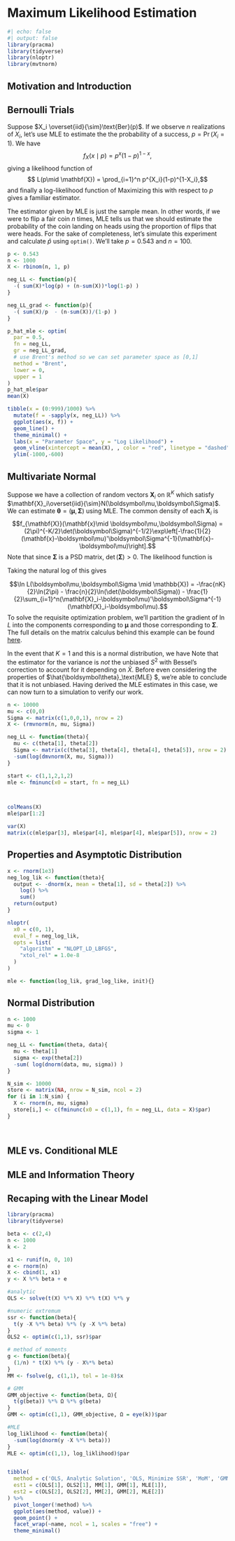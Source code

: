 \DeclareMathOperator{\plim}{plim}
\DeclareMathOperator{\argmin}{argmin}
\DeclareMathOperator{\argmax}{argmax}
\newcommand{\var}[1]{\text{Var}\left(#1\right)}
\newcommand{\avar}[1]{\text{Avar}\left(#1\right)}
\newcommand{\E}[1]{\text{E}\left[#1\right]}
\newcommand{\cov}[1]{\text{Cov}\left(#1\right)}
\newcommand{\mse}[1]{\text{MSE}\left(#1\right)}
\newcommand{\se}[1]{\text{se}\left(#1\right)}
\newcommand{\limfunc}{lim} 
\newcommand{\X}{\mathbf{X}}
\newcommand{\Xm}{\mathbb{X}}
\newcommand{\EER}{\bar{\thet}_\text{EE}}
\newcommand{\NLS}{\hat{\bet}_\text{NLLS}}
\newcommand{\z}{\mathbf{z}}
\newcommand{\rr}{\mathbf{r}}
\newcommand{\C}{\mathbf{C}}
\newcommand{\Pe}{\mathbf{P}}
\newcommand{\y}{\mathbf{y}}
\newcommand{\Y}{\mathbf{Y}}
\newcommand{\uu}{\mathbf{u}}
\newcommand{\e}{\mathbf{e}}
\newcommand{\D}{\mathbf{D}}
\newcommand{\x}{\mathbf{x}}
\newcommand{\xm}{\mathbb{x}}
\newcommand{\Zm}{\mathbb{Z}}
\newcommand{\Wm}{\mathbb{W}}
\newcommand{\Hm}{\mathbb{H}}
\newcommand{\W}{\mathbf{W}}
\newcommand{\Z}{\mathbf{Z}}
\newcommand{\Hess}{\mathbf{H}(\mathbf{\Z\mid\thet})}
\newcommand{\Score}{\mathbf{S}(\mathbf{\Z\mid\thet})}
\newcommand{\A}{\mathbf{A}}
\newcommand{\h}{\mathbf{h}}
\newcommand{\Q}{\mathbf{Q}}
\newcommand{\F}{\mathbf{F}}
\newcommand{\G}{\mathbf{G}}
\newcommand{\I}{\mathbf{I}}
\renewcommand{\D}{\mathbf{D}}
\renewcommand{\C}{\mathbf{C}}
\newcommand{\zer}{\mathbf{0}}
\newcommand{\OLS}{\hat{\boldsymbol\beta}_\text{OLS} }
\newcommand{\OLSOV}{\hat{\boldsymbol\beta}_\text{OLS,OV} }
\newcommand{\OLSME}{\hat{\boldsymbol\beta}_\text{OLS,ME} }
\newcommand{\EE}{\hat{\boldsymbol\theta}_\text{EX} }
\newcommand{\ME}{\hat{\boldsymbol\theta}_\text{M} }
\newcommand{\MDE}{\hat{\boldsymbol\theta}_\text{MDE} }
\newcommand{\MLE}{\hat{\boldsymbol\theta}_\text{MLE} }
\newcommand{\IV}{\hat{\boldsymbol\beta}_\text{IV} }
\newcommand{\TSLS}{\hat{\boldsymbol\beta}_\text{2SLS} }
\newcommand{\thet}{\boldsymbol{\theta}}
\newcommand{\et}{\boldsymbol{\eta}}
\newcommand{\R}{\mathbb{R}}
\newcommand{\Sig}{\boldsymbol{\Sigma}}
\newcommand{\ep}{\boldsymbol{\varepsilon}}
\newcommand{\Omeg}{\boldsymbol{\Omega}}
\newcommand{\Thet}{\boldsymbol{\Theta}}
\newcommand{\bet}{\boldsymbol{\beta}}
\newcommand{\rk}{rank}
\newcommand{\tsum}{\sum}
\newcommand{\tr}{tr}
\newcommand{\norm}[1]{\left\lVert#1\right\rVert}
\newcommand{\abs}[1]{\left\lvert#1\right\rvert}
\newcommand{\ms}{\overset{ms}{\to}}
\newcommand{\pto}{\overset{p}{\to}}
\newcommand{\iid}{\overset{iid}{\sim}}
\newcommand{\dto}{\overset{d}{\to}}
\newcommand{\asim}{\overset{a}{\sim}}


# Maximum Likelihood Estimation


```r
#| echo: false
#| output: false
library(pracma)
library(tidyverse)
library(nloptr)
library(mvtnorm)
```

## Motivation and Introduction

:::{#exm-}
## Bernoulli Trials
Suppose $X_i \iid \text{Ber}(p)$. If we observe $n$ realizations of $X_i$, let's use MLE to estimate the the probability of a success, $p=\Pr(X_i = 1)$. We have 
$$ f_X(x\mid p) = p^x(1-p)^{1-x},$$ giving a likelihood function of
$$ L(p\mid \X) = \prod_{i=1}^n p^{X_i}(1-p)^{1-X_i},$$ and finally a log-likelihood function of 
\begin{align*}
\ln L(p\mid \X) & = \ln\left[\prod_{i=1}^n p^{X_i}(1-p)^{1-X_i}\right]\\
& = \sum_{i=1}^n \left[\ln\left[p^{X_i}\right] + \ln\left[(1-p)^{1-X_i}\right]\right]\\
& = \sum_{i=1}^n \left[X_i \ln(p)+(1-X_i) \ln(1-p)\right]\\
& = \sum_{i=1}^n X_i \ln(p)+\left(n-\sum_{i=1}^n X_i\right) \ln(1-p).
\end{align*}
Maximizing this with respect to $p$ gives a familiar estimator. 
\begin{align*}
&\hat p = \argmax_{p\in[0,1]}\ \ln L(p\mid \X) \\
\implies & \frac{d\ln L(p\mid \X)}{dp}\biggr|_{p=\hat p} = 0\\
\implies & \frac{\textstyle\sum_{i=1}^n X_i }{\hat p}+\left(n-\sum_{i=1}^n X_i\right)\frac{-1}{1-\hat p}=0\\
\implies & \hat p = \frac{1}{n}\sum_{i=1}^n X_i\\
\implies & \hat p = \bar X
\end{align*}

The estimator given by MLE is just the sample mean. In other words, if we were to flip a fair coin $n$ times, MLE tells us that we should estimate the probability of the coin landing on heads using the proportion of flips that were heads. For the sake of completeness, let's simulate this experiment and calculate $\hat p$ using ```optim()```. We'll take $p = 0.543$ and $n = 100$.

```r
p <- 0.543
n <- 1000
X <- rbinom(n, 1, p)

neg_LL <- function(p){
  -( sum(X)*log(p) + (n-sum(X))*log(1-p) )
}

neg_LL_grad <- function(p){
  -( sum(X)/p  - (n-sum(X))/(1-p) )
}

p_hat_mle <- optim(
  par = 0.5, 
  fn = neg_LL, 
  gr = neg_LL_grad,
  # use Brent's method so we can set parameter space as [0,1]
  method = "Brent", 
  lower = 0, 
  upper = 1
)
p_hat_mle$par 
mean(X)
```


```r
tibble(x = (0:999)/1000) %>% 
  mutate(f = -sapply(x, neg_LL)) %>% 
  ggplot(aes(x, f)) + 
  geom_line() +
  theme_minimal() +
  labs(x = "Parameter Space", y = "Log Likelihood") +
  geom_vline(xintercept = mean(X), , color = "red", linetype = "dashed") +
  ylim(-1000,-600)
```
:::

:::{#exm-}
## Multivariate Normal

Suppose we have a collection of random vectors $\X_i$ on $\R^K$ which satisfy $\X_i\iid N(\boldsymbol\mu,\boldsymbol\Sigma)$. We can estimate $\thet = (\boldsymbol\mu,\boldsymbol\Sigma)$ using MLE. The common density of each $\X_i$ is 
$$f_{\X}(\x \mid \boldsymbol\mu,\boldsymbol\Sigma) = (2\pi)^{-K/2}\det(\boldsymbol\Sigma)^{-1/2}\exp\left[-\frac{1}{2}(\x-\boldsymbol\mu)'\boldsymbol\Sigma^{-1}(\x-\boldsymbol\mu)\right].$$ Note that since $\boldsymbol\Sigma$ is a PSD matrix, $\det(\boldsymbol\Sigma) >0$. The likelihood function is 
\begin{align*}
L(\boldsymbol\mu,\boldsymbol\Sigma \mid \Xm) &= \prod_{i=1}^n (2\pi)^{-K/2}\det(\boldsymbol\Sigma)^{-1/2}\exp\left[-\frac{1}{2}(\X_i-\boldsymbol\mu)'\boldsymbol\Sigma^{-1}(\X_i-\boldsymbol\mu)\right]\\
  & = \prod_{i=1}^n\left[(2\pi)^{-K/2}\right]\prod_{i=1}^n\left[\det(\boldsymbol\Sigma)^{-1/2}\right]\prod_{i=1}^n\exp\left[-\frac{1}{2}(\X_i-\boldsymbol\mu)'\boldsymbol\Sigma^{-1}(\X_i-\boldsymbol\mu)\right]\\
  & = \left[(2\pi)^{-K/2}\right]^n\left[\det(\boldsymbol\Sigma)^{-1/2}\right]^n \exp\left[\sum_{i=1}^n-\frac{1}{2}(\X_i-\boldsymbol\mu)'\boldsymbol\Sigma^{-1}(\X_i-\boldsymbol\mu)\right]\\
  & = (2\pi)^{-nK/2}\det(\boldsymbol\Sigma)^{-n/2}\exp\left[-\frac{1}{2}\sum_{i=1}^n(\X_i-\boldsymbol\mu)'\boldsymbol\Sigma^{-1}(\X_i-\boldsymbol\mu)\right]
\end{align*}

Taking the natural log of this gives 

$$\ln L(\boldsymbol\mu,\boldsymbol\Sigma \mid \Xm) = -\frac{nK}{2}\ln(2\pi) - \frac{n}{2}\ln(\det(\boldsymbol\Sigma)) - \frac{1}{2}\sum_{i=1}^n(\X_i-\boldsymbol\mu)'\boldsymbol\Sigma^{-1}(\X_i-\boldsymbol\mu).$$
To solve the requisite optimization problem, we'll partition the gradient of $\ln L$ into the components corresponding to $\boldsymbol\mu$ and those corresponding to $\boldsymbol\Sigma$. The full details on the matrix calculus behind this example can be found [here](https://www.statlect.com/fundamentals-of-statistics/multivariate-normal-distribution-maximum-likelihood).


\begin{align*}
&\hat{\thet} = \argmax_{\thet}\ \ln L(\thet\mid \Xm) \\
\implies & \nabla_\thet \ln L(\thet\mid \Xm)\biggr|_{\thet=\hat{\thet}} = \zer \\
\implies &\begin{bmatrix}{\nabla_{\boldsymbol\mu} \ln L(\boldsymbol\mu,\boldsymbol\Sigma \mid \Xm) }\\ {\nabla_{\boldsymbol\Sigma} \ln L(\boldsymbol\mu,\boldsymbol\Sigma \mid \Xm)} \end{bmatrix}_{(\boldsymbol\mu,\boldsymbol\Sigma) = (\hat{\boldsymbol\mu},\hat{\boldsymbol\Sigma})}= \zer\\
\implies & \begin{bmatrix} \sum_{i=1}^n\hat{\boldsymbol\Sigma}^{-1}(\X_i-\hat{\boldsymbol\mu}) \\ \frac{n}{2}\hat{\boldsymbol\Sigma}' - \frac{1}{2}\left[\sum_{i=1}^n(\X_i-\hat{\boldsymbol\mu})(\X_i-\hat{\boldsymbol\mu})'\right]'\end{bmatrix} = \zer\\
\implies & \begin{bmatrix} \sum_{i=1}^n\X_i-n\hat{\boldsymbol\mu} \\ \frac{1}{2}\left[\sum_{i=1}^n(\X_i-\hat{\boldsymbol\mu})(\X_i-\hat{\boldsymbol\mu})'\right] - \frac{n}{2}\hat{\boldsymbol\Sigma} \end{bmatrix} = \zer\\
\implies & \begin{bmatrix} \hat{\boldsymbol\mu} \\ \hat{\boldsymbol\Sigma} \end{bmatrix} = \begin{bmatrix}n^{-1}\sum_{i=1}^n\X_i \\ n^{-1}\sum_{i=1}^n(\X_i-\hat{\boldsymbol\mu})(\X_i-\hat{\boldsymbol\mu})'\end{bmatrix}
\end{align*}

In the event that $K = 1$ and this is a normal distribution, we have 
\begin{align*}
\hat\mu &= \bar X,\\ 
\hat \sigma & = \frac{1}{n}\sum_{i=1}^n (X_i - \bar X)^2.
\end{align*}
Note that the estimator for the variance is *not* the unbiased $S^2$ with Bessel's correction to account for it depending on $\bar X$. Before even considering the properties of $\MLE$, we're able to conclude that it is not unbiased. Having derived the MLE estimates in this case, we can now turn to a simulation to verify our work. 

```r
n <- 10000
mu <- c(0,0)
Sigma <- matrix(c(1,0,0,1), nrow = 2)
X <- (rmvnorm(n, mu, Sigma))

neg_LL <- function(theta){
  mu <- c(theta[1], theta[2]) 
  Sigma <- matrix(c(theta[3], theta[4], theta[4], theta[5]), nrow = 2)
  -sum(log(dmvnorm(X, mu, Sigma)))
}

start <- c(1,1,2,1,2)
mle <- fminunc(x0 = start, fn = neg_LL)




```

```r
colMeans(X)
mle$par[1:2]
```

```r
var(X)
matrix(c(mle$par[3], mle$par[4], mle$par[4], mle$par[5]), nrow = 2)
```

:::

## Properties and Asymptotic Distribution

```r

x <- rnorm(1e3)
neg_log_lik <- function(theta){
  output <- -dnorm(x, mean = theta[1], sd = theta[2]) %>% 
    log() %>% 
    sum()
  return(output)
}

nloptr(
  x0 = c(0, 1),
  eval_f = neg_log_lik,
  opts = list(
    "algorithm" = "NLOPT_LD_LBFGS",
    "xtol_rel" = 1.0e-8
  )
)

mle <- function(log_lik, grad_log_like, init){}
```


:::{#exm-}

## Normal Distribution

```r
n <- 1000
mu <- 0 
sigma <- 1

neg_LL <- function(theta, data){
  mu <- theta[1]
  sigma <- exp(theta[2])
  -sum( log(dnorm(data, mu, sigma)) )
}

N_sim <- 10000
store <- matrix(NA, nrow = N_sim, ncol = 2)
for (i in 1:N_sim) {
  X <- rnorm(n, mu, sigma)
  store[i,] <- c(fminunc(x0 = c(1,1), fn = neg_LL, data = X)$par)
}

  
```


:::



## MLE vs. Conditional MLE

## MLE and Information Theory

## Recaping with the Linear Model

```r
library(pracma)
library(tidyverse)

beta <- c(2,4)
n <- 1000
k <- 2

x1 <- runif(n, 0, 10)
e <- rnorm(n)
X <- cbind(1, x1)
y <- X %*% beta + e

#analytic
OLS <- solve(t(X) %*% X) %*% t(X) %*% y

#numeric extremum
ssr <- function(beta){
  t(y -X %*% beta) %*% (y -X %*% beta)
}
OLS2 <- optim(c(1,1), ssr)$par

# method of moments 
g <- function(beta){
  (1/n) * t(X) %*% (y - X%*% beta)
}
MM <- fsolve(g, c(1,1), tol = 1e-8)$x

# GMM
GMM_objective <- function(beta, Ω){
  t(g(beta)) %*% Ω %*% g(beta)
}
GMM <- optim(c(1,1), GMM_objective, Ω = eye(k))$par

#MLE
log_liklihood <- function(beta){
  -sum(log(dnorm(y -X %*% beta)))
}
MLE <- optim(c(1,1), log_liklihood)$par 


tibble(
  method = c('OLS, Analytic Solution', 'OLS, Minimize SSR', 'MoM', 'GMM', 'MLE'),
  est1 = c(OLS[1], OLS2[1], MM[1], GMM[1], MLE[1]),
  est2 = c(OLS[2], OLS2[2], MM[2], GMM[2], MLE[2])
) %>% 
  pivot_longer(!method) %>% 
  ggplot(aes(method, value)) + 
  geom_point() + 
  facet_wrap(~name, ncol = 1, scales = "free") + 
  theme_minimal()
  

```




